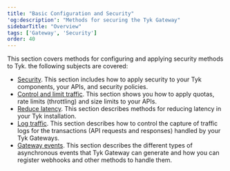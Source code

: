 ```yaml
---
title: "Basic Configuration and Security"
'og:description': "Methods for securing the Tyk Gateway"
sidebarTitle: "Overview"
tags: ['Gateway', 'Security']
order: 40
---
```


This section covers methods for configuring and applying security methods to Tyk. the following subjects are covered:

- [Security](/5.5/basic-config-and-security/security). This section includes how to apply security to your Tyk components, your APIs, and security policies.
- [Control and limit traffic](/5.5/basic-config-and-security/control-limit-traffic). This section shows you how to apply quotas, rate limits (throttling) and size limits to your APIs.
- [Reduce latency](/5.5/basic-config-and-security/reduce-latency). This section describes methods for reducing latency in your Tyk installation.
- [Log traffic](/5.5/product-stack/tyk-gateway/basic-config-and-security/logging-api-traffic/logging-api-traffic). This section describes how to control the capture of traffic logs for the transactions (API requests and responses) handled by your Tyk Gateways.
- [Gateway events](/5.5/basic-config-and-security/report-monitor-trigger-events). This section describes the different types of asynchronous events that Tyk Gateway can generate and how you can register webhooks and other methods to handle them.
